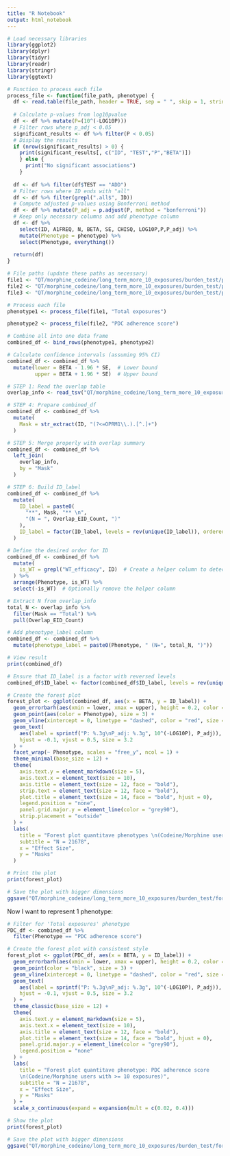 ```yaml
---
title: "R Notebook"
output: html_notebook
---
```



```r
# Load necessary libraries
library(ggplot2)
library(dplyr)
library(tidyr)
library(readr)
library(stringr)
library(ggtext)

```


```r
# Function to process each file
process_file <- function(file_path, phenotype) {
  df <- read.table(file_path, header = TRUE, sep = " ", skip = 1, stringsAsFactors = FALSE)
  
  # Calculate p-values from log10pvalue
  df <- df %>% mutate(P=(10^(-LOG10P)))
  # Filter rows where p_adj < 0.05
  significant_results <- df %>% filter(P < 0.05)
  # Display the results
  if (nrow(significant_results) > 0) {
    print(significant_results[, c("ID", "TEST","P","BETA")])
    } else {
      print("No significant associations")
    }
  
  df <- df %>% filter(df$TEST == "ADD")
  # Filter rows where ID ends with "all"
  df <- df %>% filter(grepl(".all$", ID))
  # Compute adjusted p-values using Bonferroni method
  df <- df %>% mutate(P_adj = p.adjust(P, method = "bonferroni"))
  # Keep only necessary columns and add phenotype column
  df <- df %>% 
    select(ID, A1FREQ, N, BETA, SE, CHISQ, LOG10P,P,P_adj) %>% 
    mutate(Phenotype = phenotype) %>% 
    select(Phenotype, everything())
  
  return(df)
}

# File paths (update these paths as necessary)
file1 <- "QT/morphine_codeine/long_term_more_10_exposures/burden_test/phenos.QT.step2_total_exposures_not_injectable.regenie"
file2 <- "QT/morphine_codeine/long_term_more_10_exposures/burden_test/phenos.QT.step2_PDC_adherence_score.regenie"
file3 <- "QT/morphine_codeine/long_term_more_10_exposures/burden_test/phenos.QT.step2_MPR_adherence_score.regenie"
```


```r
# Process each file
phenotype1 <- process_file(file1, "Total exposures")
```


```r
phenotype2 <- process_file(file2, "PDC adherence score")
```


```r
# Combine all into one data frame
combined_df <- bind_rows(phenotype1, phenotype2)

# Calculate confidence intervals (assuming 95% CI)
combined_df <- combined_df %>%
  mutate(lower = BETA - 1.96 * SE,  # Lower bound
         upper = BETA + 1.96 * SE)  # Upper bound

# STEP 1: Read the overlap table
overlap_info <- read_tsv("QT/morphine_codeine/long_term_more_10_exposures/burden_test/mask_phenotype_long_term_users_QT_overlap.tsv", show_col_types = FALSE)

# STEP 4: Prepare combined_df
combined_df <- combined_df %>%
  mutate(
    Mask = str_extract(ID, "(?<=OPRM1\\.).[^.]+")
  )

# STEP 5: Merge properly with overlap summary
combined_df <- combined_df %>%
  left_join(
    overlap_info,
    by = "Mask"
  )

# STEP 6: Build ID_label
combined_df <- combined_df %>%
  mutate(
    ID_label = paste0(
      "**", Mask, "** \n",
      "(N = ", Overlap_EID_Count, ")"
    ),
    ID_label = factor(ID_label, levels = rev(unique(ID_label)), ordered = TRUE)
  )

# Define the desired order for ID
combined_df <- combined_df %>%
  mutate(
    is_WT = grepl("WT_efficacy", ID)  # Create a helper column to detect WT_efficacy
  ) %>%
  arrange(Phenotype, is_WT) %>%
  select(-is_WT)  # Optionally remove the helper column

# Extract N from overlap_info
total_N <- overlap_info %>%
  filter(Mask == "Total") %>%
  pull(Overlap_EID_Count)

# Add phenotype_label column
combined_df <- combined_df %>%
  mutate(phenotype_label = paste0(Phenotype, " (N=", total_N, ")"))

# View result
print(combined_df)

```
```r
# Ensure that ID_label is a factor with reversed levels
combined_df$ID_label <- factor(combined_df$ID_label, levels = rev(unique(combined_df$ID_label)))

# Create the forest plot
forest_plot <- ggplot(combined_df, aes(x = BETA, y = ID_label)) +
  geom_errorbarh(aes(xmin = lower, xmax = upper), height = 0.2, color = "grey40") +
  geom_point(aes(color = Phenotype), size = 3) +
  geom_vline(xintercept = 0, linetype = "dashed", color = "red", size = 0.6) +
  geom_text(
    aes(label = sprintf("P: %.3g\nP_adj: %.3g", 10^(-LOG10P), P_adj)),
    hjust = -0.1, vjust = 0.5, size = 3.2
  ) +
  facet_wrap(~ Phenotype, scales = "free_y", ncol = 1) +
  theme_minimal(base_size = 12) +
  theme(
    axis.text.y = element_markdown(size = 5),
    axis.text.x = element_text(size = 10),
    axis.title = element_text(size = 12, face = "bold"),
    strip.text = element_text(size = 12, face = "bold"),
    plot.title = element_text(size = 14, face = "bold", hjust = 0),
    legend.position = "none",
    panel.grid.major.y = element_line(color = "grey90"),
    strip.placement = "outside"
  ) +
  labs(
    title = "Forest plot quantitave phenotypes \n(Codeine/Morphine users with >= 10 exposures)",
    subtitle = "N = 21678",
    x = "Effect Size",
    y = "Masks"
  ) 

# Print the plot
print(forest_plot)
```


```r
# Save the plot with bigger dimensions
ggsave("QT/morphine_codeine/long_term_more_10_exposures/burden_test/forest_plot_QT_phenotypes_morphine_codeine_long_term_users_10_exposures.png", forest_plot, width = 10, height = 10 , dpi = 300, bg = "white")
```

Now I want to represent 1 phenotype:
```r
# Filter for 'Total exposures' phenotype
PDC_df <- combined_df %>%
  filter(Phenotype == "PDC adherence score")

# Create the forest plot with consistent style
forest_plot <- ggplot(PDC_df, aes(x = BETA, y = ID_label)) +
  geom_errorbarh(aes(xmin = lower, xmax = upper), height = 0.2, color = "grey40") +
  geom_point(color = "black", size = 3) +
  geom_vline(xintercept = 0, linetype = "dashed", color = "red", size = 0.6) +
  geom_text(
    aes(label = sprintf("P: %.3g\nP_adj: %.3g", 10^(-LOG10P), P_adj)),
    hjust = -0.1, vjust = 0.5, size = 3.2
  ) +
  theme_classic(base_size = 12) +
  theme(
    axis.text.y = element_markdown(size = 5),
    axis.text.x = element_text(size = 10),
    axis.title = element_text(size = 12, face = "bold"),
    plot.title = element_text(size = 14, face = "bold", hjust = 0),
    panel.grid.major.y = element_line(color = "grey90"),
    legend.position = "none"
  ) +
  labs(
    title = "Forest plot quantitave phenotype: PDC adherence score 
    \n(Codeine/Morphine users with >= 10 exposures)",
    subtitle = "N = 21678",
    x = "Effect Size",
    y = "Masks"
  ) +
  scale_x_continuous(expand = expansion(mult = c(0.02, 0.4)))

# Show the plot
print(forest_plot)
```


```r
# Save the plot with bigger dimensions
ggsave("QT/morphine_codeine/long_term_more_10_exposures/burden_test/forest_plot_PDC_score_QT_phenotype_morphine_codeine_long_term_users_10_exposures.png", forest_plot, width = 10, height = 6 , dpi = 300, bg = "white")
```
